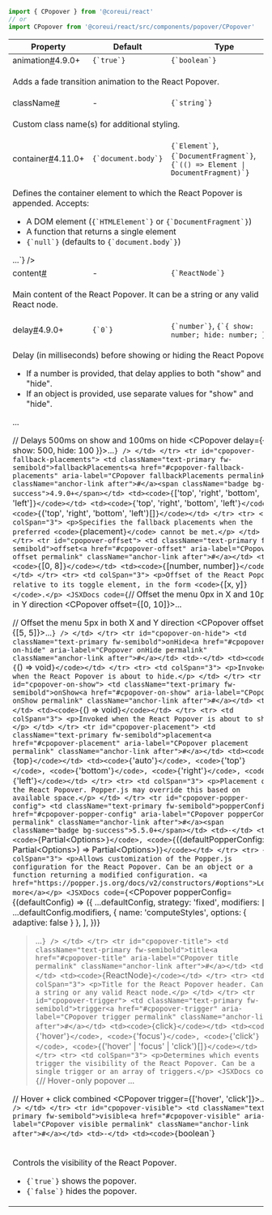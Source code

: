 
```jsx
import { CPopover } from '@coreui/react'
// or
import CPopover from '@coreui/react/src/components/popover/CPopover'
```

<div className="table-responsive table-api border rounded mb-3">
  <table className="table">
    <thead>
      <tr>
        <th>Property</th>
        <th>Default</th>
        <th>Type</th>
      </tr>
    </thead>
    <tbody>
      <tr id="cpopover-animation">
        <td className="text-primary fw-semibold">animation<a href="#cpopover-animation" aria-label="CPopover animation permalink" className="anchor-link after">#</a><span className="badge bg-success">4.9.0+</span></td>
        <td><code>{`true`}</code></td>
        <td><code>{`boolean`}</code></td>
      </tr>
      <tr>
        <td colSpan="3">
          <p>Adds a fade transition animation to the React Popover.</p>
        </td>
      </tr>
      <tr id="cpopover-class-name">
        <td className="text-primary fw-semibold">className<a href="#cpopover-class-name" aria-label="CPopover className permalink" className="anchor-link after">#</a></td>
        <td>-</td>
        <td><code>{`string`}</code></td>
      </tr>
      <tr>
        <td colSpan="3">
          <p>Custom class name(s) for additional styling.</p>
        </td>
      </tr>
      <tr id="cpopover-container">
        <td className="text-primary fw-semibold">container<a href="#cpopover-container" aria-label="CPopover container permalink" className="anchor-link after">#</a><span className="badge bg-success">4.11.0+</span></td>
        <td><code>{`document.body`}</code></td>
        <td><code>{`Element`}</code>, <code>{`DocumentFragment`}</code>, <code>{`(() => Element | DocumentFragment)`}</code></td>
      </tr>
      <tr>
        <td colSpan="3">
          <p>Defines the container element to which the React Popover is appended. Accepts:</p>
<ul>
<li>A DOM element (<code>{`HTMLElement`}</code> or <code>{`DocumentFragment`}</code>)</li>
<li>A function that returns a single element</li>
<li><code>{`null`}</code> (defaults to <code>{`document.body`}</code>)</li>
</ul>
        <JSXDocs code={`<CPopover container={document.getElementById('my-container')}>...</CPopover>`} />
        </td>
      </tr>
      <tr id="cpopover-content">
        <td className="text-primary fw-semibold">content<a href="#cpopover-content" aria-label="CPopover content permalink" className="anchor-link after">#</a></td>
        <td>-</td>
        <td><code>{`ReactNode`}</code></td>
      </tr>
      <tr>
        <td colSpan="3">
          <p>Main content of the React Popover. It can be a string or any valid React node.</p>
        </td>
      </tr>
      <tr id="cpopover-delay">
        <td className="text-primary fw-semibold">delay<a href="#cpopover-delay" aria-label="CPopover delay permalink" className="anchor-link after">#</a><span className="badge bg-success">4.9.0+</span></td>
        <td><code>{`0`}</code></td>
        <td><code>{`number`}</code>, <code>{`{ show: number; hide: number; }`}</code></td>
      </tr>
      <tr>
        <td colSpan="3">
          <p>Delay (in milliseconds) before showing or hiding the React Popover.</p>
<ul>
<li>If a number is provided, that delay applies to both "show" and "hide".</li>
<li>If an object is provided, use separate values for "show" and "hide".</li>
</ul>
        <JSXDocs code={`// Delays 300ms on both show and hide
<CPopover delay={300}>...</CPopover>

// Delays 500ms on show and 100ms on hide
<CPopover delay={{ show: 500, hide: 100 }}>...</CPopover>`} />
        </td>
      </tr>
      <tr id="cpopover-fallback-placements">
        <td className="text-primary fw-semibold">fallbackPlacements<a href="#cpopover-fallback-placements" aria-label="CPopover fallbackPlacements permalink" className="anchor-link after">#</a><span className="badge bg-success">4.9.0+</span></td>
        <td><code>{`['top', 'right', 'bottom', 'left']`}</code></td>
        <td><code>{`'top', 'right', 'bottom', 'left'`}</code>, <code>{`('top', 'right', 'bottom', 'left')[]`}</code></td>
      </tr>
      <tr>
        <td colSpan="3">
          <p>Specifies the fallback placements when the preferred <code>{`placement`}</code> cannot be met.</p>
        </td>
      </tr>
      <tr id="cpopover-offset">
        <td className="text-primary fw-semibold">offset<a href="#cpopover-offset" aria-label="CPopover offset permalink" className="anchor-link after">#</a></td>
        <td><code>{`[0, 8]`}</code></td>
        <td><code>{`[number, number]`}</code></td>
      </tr>
      <tr>
        <td colSpan="3">
          <p>Offset of the React Popover relative to its toggle element, in the form <code>{`[x, y]`}</code>.</p>
        <JSXDocs code={`// Offset the menu 0px in X and 10px in Y direction
<CPopover offset={[0, 10]}>...</CPopover>

// Offset the menu 5px in both X and Y direction
<CPopover offset={[5, 5]}>...</CPopover>`} />
        </td>
      </tr>
      <tr id="cpopover-on-hide">
        <td className="text-primary fw-semibold">onHide<a href="#cpopover-on-hide" aria-label="CPopover onHide permalink" className="anchor-link after">#</a></td>
        <td>-</td>
        <td><code>{`() => void`}</code></td>
      </tr>
      <tr>
        <td colSpan="3">
          <p>Invoked when the React Popover is about to hide.</p>
        </td>
      </tr>
      <tr id="cpopover-on-show">
        <td className="text-primary fw-semibold">onShow<a href="#cpopover-on-show" aria-label="CPopover onShow permalink" className="anchor-link after">#</a></td>
        <td>-</td>
        <td><code>{`() => void`}</code></td>
      </tr>
      <tr>
        <td colSpan="3">
          <p>Invoked when the React Popover is about to show.</p>
        </td>
      </tr>
      <tr id="cpopover-placement">
        <td className="text-primary fw-semibold">placement<a href="#cpopover-placement" aria-label="CPopover placement permalink" className="anchor-link after">#</a></td>
        <td><code>{`top`}</code></td>
        <td><code>{`'auto'`}</code>, <code>{`'top'`}</code>, <code>{`'bottom'`}</code>, <code>{`'right'`}</code>, <code>{`'left'`}</code></td>
      </tr>
      <tr>
        <td colSpan="3">
          <p>Placement of the React Popover. Popper.js may override this based on available space.</p>
        </td>
      </tr>
      <tr id="cpopover-popper-config">
        <td className="text-primary fw-semibold">popperConfig<a href="#cpopover-popper-config" aria-label="CPopover popperConfig permalink" className="anchor-link after">#</a><span className="badge bg-success">5.5.0+</span></td>
        <td>-</td>
        <td><code>{`Partial\<Options>`}</code>, <code>{`((defaultPopperConfig: Partial\<Options>) => Partial\<Options>)`}</code></td>
      </tr>
      <tr>
        <td colSpan="3">
          <p>Allows customization of the Popper.js configuration for the React Popover. Can be an object or a function returning a modified configuration. <a href="https://popper.js.org/docs/v2/constructors/#options">Learn more</a></p>
        <JSXDocs code={`<CPopover
  popperConfig={(defaultConfig) => ({
    ...defaultConfig,
    strategy: 'fixed',
    modifiers: [
      ...defaultConfig.modifiers,
      { name: 'computeStyles', options: { adaptive: false } },
    ],
  })}
>...</CPopover>`} />
        </td>
      </tr>
      <tr id="cpopover-title">
        <td className="text-primary fw-semibold">title<a href="#cpopover-title" aria-label="CPopover title permalink" className="anchor-link after">#</a></td>
        <td>-</td>
        <td><code>{`ReactNode`}</code></td>
      </tr>
      <tr>
        <td colSpan="3">
          <p>Title for the React Popover header. Can be a string or any valid React node.</p>
        </td>
      </tr>
      <tr id="cpopover-trigger">
        <td className="text-primary fw-semibold">trigger<a href="#cpopover-trigger" aria-label="CPopover trigger permalink" className="anchor-link after">#</a></td>
        <td><code>{`click`}</code></td>
        <td><code>{`'hover'`}</code>, <code>{`'focus'`}</code>, <code>{`'click'`}</code>, <code>{`('hover' | 'focus' | 'click')[]`}</code></td>
      </tr>
      <tr>
        <td colSpan="3">
          <p>Determines which events trigger the visibility of the React Popover. Can be a single trigger or an array of triggers.</p>
        <JSXDocs code={`// Hover-only popover
<CPopover trigger="hover">...</CPopover>

// Hover + click combined
<CPopover trigger={['hover', 'click']}>...</CPopover>`} />
        </td>
      </tr>
      <tr id="cpopover-visible">
        <td className="text-primary fw-semibold">visible<a href="#cpopover-visible" aria-label="CPopover visible permalink" className="anchor-link after">#</a></td>
        <td>-</td>
        <td><code>{`boolean`}</code></td>
      </tr>
      <tr>
        <td colSpan="3">
          <p>Controls the visibility of the React Popover.</p>
<ul>
<li><code>{`true`}</code> shows the popover.</li>
<li><code>{`false`}</code> hides the popover.</li>
</ul>
        </td>
      </tr>
    </tbody>
  </table>
</div>
